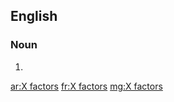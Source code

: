 ==English==

===Noun===
{{head|en}}

# {{plural of|X factor}}

[[ar:X factors]]
[[fr:X factors]]
[[mg:X factors]]